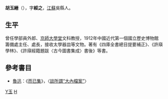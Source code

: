 '''胡玉縉'''（{{bd|1859年||1940年|catIdx=H胡}}），字'''綏之'''，[[江蘇|江蘇]]吳縣人。

== 生平 ==
曾任學部員外郎、[[京師大學堂|京師大學堂]]文科教授，1912年中國近代第一個國立歷史博物館籌備處主任、處長，接收太學器皿等文物。著有《四庫全書總目提要補正》、《許廎學林》、《許廎經籍題跋〈古今圖書集成〉書後》等書。

==參考書目==
* [[魯迅|魯迅]]：《[[而已集|而已集]]》，〈[[s:談所謂“大內檔案”|談所謂“大內檔案”]]〉

{{光緒二十九年癸卯經濟特科}}

{{Authority control}}

{{DEFAULTSORT:}}
[[Category:胡姓|Y玉]]
[[Category:中華民國大陸時期人物|H]]